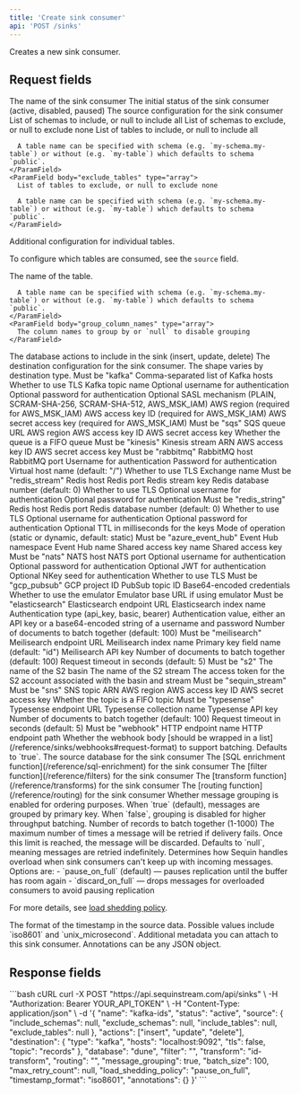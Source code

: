```yaml
---
title: 'Create sink consumer'
api: 'POST /sinks'
---
```



Creates a new sink consumer.

## Request fields

<ParamField body="name" type="string" required>
  The name of the sink consumer
</ParamField>

<ParamField body="status" type="string" required>
  The initial status of the sink consumer (active, disabled, paused)
</ParamField>

<ParamField body="source" type="object" required>
  The source configuration for the sink consumer
  <Expandable title="source properties">
    <ParamField body="include_schemas" type="array">
      List of schemas to include, or null to include all
    </ParamField>
    <ParamField body="exclude_schemas" type="array">
      List of schemas to exclude, or null to exclude none
    </ParamField>
    <ParamField body="include_tables" type="array">
      List of tables to include, or null to include all

      A table name can be specified with schema (e.g. `my-schema.my-table`) or without (e.g. `my-table`) which defaults to schema `public`.
    </ParamField>
    <ParamField body="exclude_tables" type="array">
      List of tables to exclude, or null to exclude none

      A table name can be specified with schema (e.g. `my-schema.my-table`) or without (e.g. `my-table`) which defaults to schema `public`.
    </ParamField>
  </Expandable>
</ParamField>

<ParamField body="tables" type="array">
  Additional configuration for individual tables.

  To configure which tables are consumed, see the `source` field.

  <Expandable title="tables properties">
    <ParamField body="name" type="string" required>
      The name of the table.

      A table name can be specified with schema (e.g. `my-schema.my-table`) or without (e.g. `my-table`) which defaults to schema `public`.
    </ParamField>
    <ParamField body="group_column_names" type="array">
      The column names to group by or `null` to disable grouping
    </ParamField>
  </Expandable>
</ParamField>

<ParamField body="actions" type="array" required>
  The database actions to include in the sink (insert, update, delete)
</ParamField>

<ParamField body="destination" type="object" required>
  The destination configuration for the sink consumer. The shape varies by destination type.
  <Expandable title="Kafka">
    <ParamField body="type" type="string" required>
      Must be "kafka"
    </ParamField>
    <ParamField body="hosts" type="string" required>
      Comma-separated list of Kafka hosts
    </ParamField>
    <ParamField body="tls" type="boolean">
      Whether to use TLS
    </ParamField>
    <ParamField body="topic" type="string" required>
      Kafka topic name
    </ParamField>
    <ParamField body="username" type="string">
      Optional username for authentication
    </ParamField>
    <ParamField body="password" type="string">
      Optional password for authentication
    </ParamField>
    <ParamField body="sasl_mechanism" type="string">
      Optional SASL mechanism (PLAIN, SCRAM-SHA-256, SCRAM-SHA-512, AWS_MSK_IAM)
    </ParamField>
    <ParamField body="aws_region" type="string">
      AWS region (required for AWS_MSK_IAM)
    </ParamField>
    <ParamField body="aws_access_key_id" type="string">
      AWS access key ID (required for AWS_MSK_IAM)
    </ParamField>
    <ParamField body="aws_secret_access_key" type="string">
      AWS secret access key (required for AWS_MSK_IAM)
    </ParamField>
  </Expandable>

  <Expandable title="SQS">
    <ParamField body="type" type="string" required>
      Must be "sqs"
    </ParamField>
    <ParamField body="queue_url" type="string" required>
      SQS queue URL
    </ParamField>
    <ParamField body="region" type="string" required>
      AWS region
    </ParamField>
    <ParamField body="access_key_id" type="string" required>
      AWS access key ID
    </ParamField>
    <ParamField body="secret_access_key" type="string" required>
      AWS secret access key
    </ParamField>
    <ParamField body="is_fifo" type="boolean">
      Whether the queue is a FIFO queue
    </ParamField>
  </Expandable>

  <Expandable title="Kinesis">
    <ParamField body="type" type="string" required>
      Must be "kinesis"
    </ParamField>
    <ParamField body="stream_arn" type="string" required>
      Kinesis stream ARN
    </ParamField>
    <ParamField body="access_key_id" type="string" required>
      AWS access key ID
    </ParamField>
    <ParamField body="secret_access_key" type="string" required>
      AWS secret access key
    </ParamField>
  </Expandable>

  <Expandable title="RabbitMQ">
    <ParamField body="type" type="string" required>
      Must be "rabbitmq"
    </ParamField>
    <ParamField body="host" type="string" required>
      RabbitMQ host
    </ParamField>
    <ParamField body="port" type="integer" required>
      RabbitMQ port
    </ParamField>
    <ParamField body="username" type="string" required>
      Username for authentication
    </ParamField>
    <ParamField body="password" type="string" required>
      Password for authentication
    </ParamField>
    <ParamField body="virtual_host" type="string" required>
      Virtual host name (default: "/")
    </ParamField>
    <ParamField body="tls" type="boolean">
      Whether to use TLS
    </ParamField>
    <ParamField body="exchange" type="string" required>
      Exchange name
    </ParamField>
  </Expandable>

  <Expandable title="Redis Stream">
    <ParamField body="type" type="string" required>
      Must be "redis_stream"
    </ParamField>
    <ParamField body="host" type="string" required>
      Redis host
    </ParamField>
    <ParamField body="port" type="integer" required>
      Redis port
    </ParamField>
    <ParamField body="stream_key" type="string" required>
      Redis stream key
    </ParamField>
    <ParamField body="database" type="integer">
      Redis database number (default: 0)
    </ParamField>
    <ParamField body="tls" type="boolean">
      Whether to use TLS
    </ParamField>
    <ParamField body="username" type="string">
      Optional username for authentication
    </ParamField>
    <ParamField body="password" type="string">
      Optional password for authentication
    </ParamField>
  </Expandable>

  <Expandable title="Redis String">
    <ParamField body="type" type="string" required>
      Must be "redis_string"
    </ParamField>
    <ParamField body="host" type="string" required>
      Redis host
    </ParamField>
    <ParamField body="port" type="integer" required>
      Redis port
    </ParamField>
    <ParamField body="database" type="integer">
      Redis database number (default: 0)
    </ParamField>
    <ParamField body="tls" type="boolean">
      Whether to use TLS
    </ParamField>
    <ParamField body="username" type="string">
      Optional username for authentication
    </ParamField>
    <ParamField body="password" type="string">
      Optional password for authentication
    </ParamField>
    <ParamField body="expire_ms" type="integer">
      Optional TTL in milliseconds for the keys
    </ParamField>
    <ParamField body="mode" type="string">
      Mode of operation (static or dynamic, default: static)
    </ParamField>
  </Expandable>

  <Expandable title="Azure Event Hub">
    <ParamField body="type" type="string" required>
      Must be "azure_event_hub"
    </ParamField>
    <ParamField body="namespace" type="string" required>
      Event Hub namespace
    </ParamField>
    <ParamField body="event_hub_name" type="string" required>
      Event Hub name
    </ParamField>
    <ParamField body="shared_access_key_name" type="string" required>
      Shared access key name
    </ParamField>
    <ParamField body="shared_access_key" type="string" required>
      Shared access key
    </ParamField>
  </Expandable>

  <Expandable title="NATS">
    <ParamField body="type" type="string" required>
      Must be "nats"
    </ParamField>
    <ParamField body="host" type="string" required>
      NATS host
    </ParamField>
    <ParamField body="port" type="integer" required>
      NATS port
    </ParamField>
    <ParamField body="username" type="string">
      Optional username for authentication
    </ParamField>
    <ParamField body="password" type="string">
      Optional password for authentication
    </ParamField>
    <ParamField body="jwt" type="string">
      Optional JWT for authentication
    </ParamField>
    <ParamField body="nkey_seed" type="string">
      Optional NKey seed for authentication
    </ParamField>
    <ParamField body="tls" type="boolean">
      Whether to use TLS
    </ParamField>
  </Expandable>

  <Expandable title="GCP PubSub">
    <ParamField body="type" type="string" required>
      Must be "gcp_pubsub"
    </ParamField>
    <ParamField body="project_id" type="string" required>
      GCP project ID
    </ParamField>
    <ParamField body="topic_id" type="string" required>
      PubSub topic ID
    </ParamField>
    <ParamField body="credentials" type="string" required>
      Base64-encoded credentials
    </ParamField>
    <ParamField body="use_emulator" type="boolean">
      Whether to use the emulator
    </ParamField>
    <ParamField body="emulator_base_url" type="string">
      Emulator base URL if using emulator
    </ParamField>
  </Expandable>

  <Expandable title="Elasticsearch">
    <ParamField body="type" type="string" required>
      Must be "elasticsearch"
    </ParamField>
    <ParamField body="endpoint_url" type="string" required>
      Elasticsearch endpoint URL
    </ParamField>
    <ParamField body="index_name" type="string" required>
      Elasticsearch index name
    </ParamField>
    <ParamField body="auth_type" type="string" required>
      Authentication type (api_key, basic, bearer)
    </ParamField>
    <ParamField body="auth_value" type="string" required>
      Authentication value, either an API key or a base64-encoded string of a username and password
    </ParamField>
    <ParamField body="batch_size" type="integer">
      Number of documents to batch together (default: 100)
    </ParamField>
  </Expandable>

  <Expandable title="Meilisearch">
    <ParamField body="type" type="string" required>
      Must be "meilisearch"
    </ParamField>
    <ParamField body="endpoint_url" type="string" required>
      Meilisearch endpoint URL
    </ParamField>
    <ParamField body="index_name" type="string" required>
      Meilisearch index name
    </ParamField>
    <ParamField body="primary_key" type="string">
      Primary key field name (default: "id")
    </ParamField>
    <ParamField body="api_key" type="string" required>
      Meilisearch API key
    </ParamField>
    <ParamField body="batch_size" type="integer">
      Number of documents to batch together (default: 100)
    </ParamField>
    <ParamField body="timeout_seconds" type="integer">
      Request timeout in seconds (default: 5)
    </ParamField>
  </Expandable>

  <Expandable title="S2">
    <ParamField body="type" type="string" required>
      Must be "s2"
    </ParamField>
    <ParamField body="basin" type="string" required>
      The name of the S2 basin
    </ParamField>
    <ParamField body="stream" type="string" required>
      The name of the S2 stream
    </ParamField>
    <ParamField body="access_token" type="string" required>
      The access token for the S2 account associated with the basin and stream
    </ParamField>
  </Expandable>

  <Expandable title="Sequin Stream">
    <ParamField body="type" type="string" required>
      Must be "sequin_stream"
    </ParamField>
  </Expandable>

  <Expandable title="SNS">
    <ParamField body="type" type="string" required>
      Must be "sns"
    </ParamField>
    <ParamField body="topic_arn" type="string" required>
      SNS topic ARN
    </ParamField>
    <ParamField body="region" type="string" required>
      AWS region
    </ParamField>
    <ParamField body="access_key_id" type="string" required>
      AWS access key ID
    </ParamField>
    <ParamField body="secret_access_key" type="string" required>
      AWS secret access key
    </ParamField>
    <ParamField body="is_fifo" type="boolean">
      Whether the topic is a FIFO topic
    </ParamField>
  </Expandable>

  <Expandable title="Typesense">
    <ParamField body="type" type="string" required>
      Must be "typesense"
    </ParamField>
    <ParamField body="endpoint_url" type="string" required>
      Typesense endpoint URL
    </ParamField>
    <ParamField body="collection_name" type="string" required>
      Typesense collection name
    </ParamField>
    <ParamField body="api_key" type="string" required>
      Typesense API key
    </ParamField>
    <ParamField body="batch_size" type="integer">
      Number of documents to batch together (default: 100)
    </ParamField>
    <ParamField body="timeout_seconds" type="integer">
      Request timeout in seconds (default: 5)
    </ParamField>
  </Expandable>

  <Expandable title="Webhook">
    <ParamField body="type" type="string" required>
      Must be "webhook"
    </ParamField>
    <ParamField body="http_endpoint" type="string" required>
      HTTP endpoint name
    </ParamField>
    <ParamField body="http_endpoint_path" type="string" required>
      HTTP endpoint path
    </ParamField>
    <ParamField body="batch" type="boolean">
      Whether the webhook body [should be wrapped in a list](/reference/sinks/webhooks#request-format) to support batching. Defaults to `true`.
    </ParamField>
  </Expandable>
</ParamField>

<ParamField body="database" type="string" required>
  The source database for the sink consumer
</ParamField>

<ParamField body="enrichment" type="string">
  The [SQL enrichment function](/reference/sql-enrichment) for the sink consumer
</ParamField>

<ParamField body="filter" type="string">
  The [filter function](/reference/filters) for the sink consumer
</ParamField>

<ParamField body="transform" type="string">
  The [transform function](/reference/transforms) for the sink consumer
</ParamField>

<ParamField body="routing" type="string">
  The [routing function](/reference/routing) for the sink consumer
</ParamField>

<ParamField body="message_grouping" type="boolean">
  Whether message grouping is enabled for ordering purposes. When `true` (default), messages are grouped by primary key. When `false`, grouping is disabled for higher throughput batching.
</ParamField>

<ParamField body="batch_size" type="integer">
  Number of records to batch together (1-1000)
</ParamField>

<ParamField body="max_retry_count" type="integer">
  The maximum number of times a message will be retried if delivery fails. Once this limit is reached, the message will be discarded.
  Defaults to `null`, meaning messages are retried indefinitely.
</ParamField>

<ParamField body="load_shedding_policy" type="string">
  Determines how Sequin handles overload when sink consumers can't keep up with incoming messages.
  Options are:
  - `pause_on_full` (default) — pauses replication until the buffer has room again
  - `discard_on_full` — drops messages for overloaded consumers to avoid pausing replication

  For more details, see [load shedding policy](/reference/sinks/overview#load_shedding_policy).
</ParamField>

<ParamField body="timestamp_format" type="string">
  The format of the timestamp in the source data.
  Possible values include `iso8601` and `unix_microsecond`.
</ParamField>

<ParamField body="annotations" type="object">
  Additional metadata you can attach to this sink consumer. Annotations can be any JSON object.
</ParamField>

## Response fields

<SinkConsumerResponseSnippet />

<RequestExample>
  ```bash cURL
  curl -X POST "https://api.sequinstream.com/api/sinks" \
    -H "Authorization: Bearer YOUR_API_TOKEN" \
    -H "Content-Type: application/json" \
    -d '{
      "name": "kafka-ids",
      "status": "active",
      "source": {
        "include_schemas": null,
        "exclude_schemas": null,
        "include_tables": null,
        "exclude_tables": null
      },
      "actions": ["insert", "update", "delete"],
      "destination": {
        "type": "kafka",
        "hosts": "localhost:9092",
        "tls": false,
        "topic": "records"
      },
      "database": "dune",
      "filter": "",
      "transform": "id-transform",
      "routing": "",
      "message_grouping": true,
      "batch_size": 100,
      "max_retry_count": null,
      "load_shedding_policy": "pause_on_full",
      "timestamp_format": "iso8601",
      "annotations": {}
    }'
  ```
</RequestExample>

<SinkConsumerResponseExample />